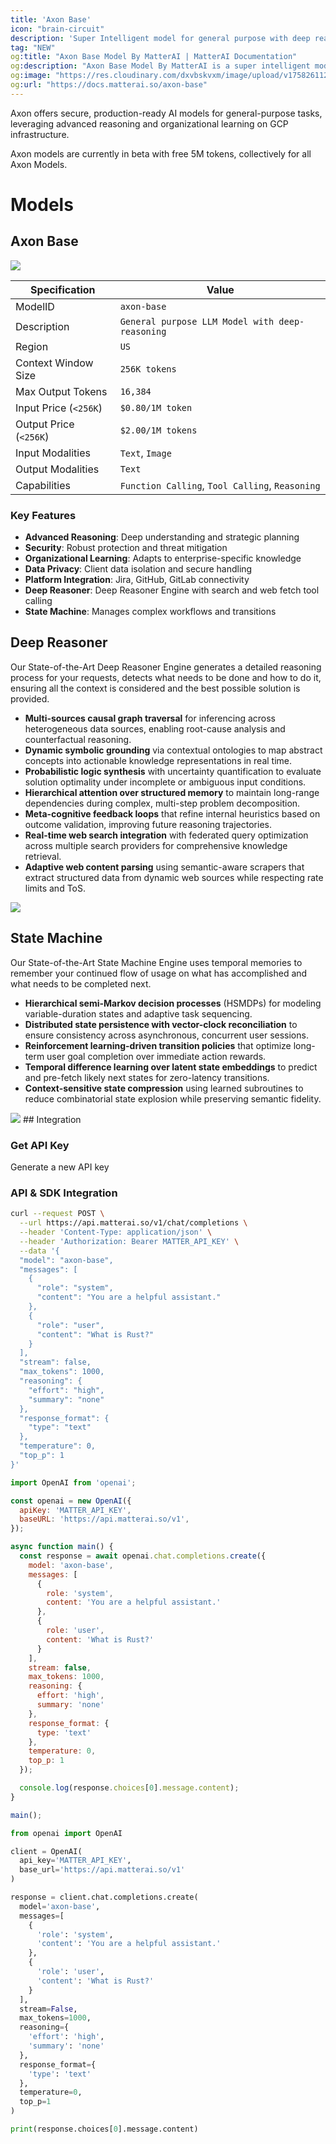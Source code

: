 ```yaml
---
title: 'Axon Base'
icon: "brain-circuit"
description: 'Super Intelligent model for general purpose with deep reasoning'
tag: "NEW"
og:title: "Axon Base Model By MatterAI | MatterAI Documentation"
og:description: "Axon Base Model By MatterAI is a super intelligent model for general purpose with deep reasoning"
og:image: "https://res.cloudinary.com/dxvbskvxm/image/upload/v1758261129/axon-base_auegfz.png"
og:url: "https://docs.matterai.so/axon-base"
---
```

Axon offers secure, production-ready AI models for general-purpose tasks, leveraging advanced reasoning and organizational learning on GCP infrastructure.

<Tip>
Axon models are currently in beta with free 5M tokens, collectively for all Axon Models.
</Tip>

# Models

## Axon Base

<Frame>
  <img src="/images/axon/axon-base.png" className="block" />
</Frame>

| Specification | Value |
|---------------|-------|
| ModelID | `axon-base` |
| Description | `General purpose LLM Model with deep-reasoning` |
| Region | `US` |
| Context Window Size | `256K tokens` |
| Max Output Tokens | `16,384` |
| Input Price (`<256K`) | `$0.80/1M token` |
| Output Price (`<256K`) | `$2.00/1M tokens` |
| Input Modalities | `Text`, `Image` |
| Output Modalities | `Text` |
| Capabilities | `Function Calling`, `Tool Calling`, `Reasoning` |

### Key Features

- **Advanced Reasoning**: Deep understanding and strategic planning
- **Security**: Robust protection and threat mitigation
- **Organizational Learning**: Adapts to enterprise-specific knowledge
- **Data Privacy**: Client data isolation and secure handling
- **Platform Integration**: Jira, GitHub, GitLab connectivity
- **Deep Reasoner**: Deep Reasoner Engine with search and web fetch tool calling
- **State Machine**: Manages complex workflows and transitions

## Deep Reasoner
Our State-of-the-Art Deep Reasoner Engine generates a detailed reasoning process for your requests, detects what needs to be done and how to do it, ensuring all the context is considered and the best possible solution is provided.

- **Multi-sources causal graph traversal** for inferencing across heterogeneous data sources, enabling root-cause analysis and counterfactual reasoning.
- **Dynamic symbolic grounding** via contextual ontologies to map abstract concepts into actionable knowledge representations in real time.
- **Probabilistic logic synthesis** with uncertainty quantification to evaluate solution optimality under incomplete or ambiguous input conditions.
- **Hierarchical attention over structured memory** to maintain long-range dependencies during complex, multi-step problem decomposition.
- **Meta-cognitive feedback loops** that refine internal heuristics based on outcome validation, improving future reasoning trajectories.
- **Real-time web search integration** with federated query optimization across multiple search providers for comprehensive knowledge retrieval.
- **Adaptive web content parsing** using semantic-aware scrapers that extract structured data from dynamic web sources while respecting rate limits and ToS.

<Frame>
  <img src="/images/axon/axon-deep-reasoner.png" className="block" />
</Frame>

## State Machine
Our State-of-the-Art State Machine Engine uses temporal memories to remember your continued flow of usage on what has accomplished and what needs to be completed next.

- **Hierarchical semi-Markov decision processes** (HSMDPs) for modeling variable-duration states and adaptive task sequencing.
- **Distributed state persistence with vector-clock reconciliation** to ensure consistency across asynchronous, concurrent user sessions.
- **Reinforcement learning-driven transition policies** that optimize long-term user goal completion over immediate action rewards.
- **Temporal difference learning over latent state embeddings** to predict and pre-fetch likely next states for zero-latency transitions.
- **Context-sensitive state compression** using learned subroutines to reduce combinatorial state explosion while preserving semantic fidelity.

<Frame>
  <img src="/images/axon/axon-state-machine.png" className="block" />
</Frame>
## Integration

### Get API Key

<CardGroup cols={2}>
  <Card
  title="Get API Key"
  icon="key"
  href="/management/api-keys">
  Generate a new API key
  </Card>
</CardGroup>

### API & SDK Integration

<CodeGroup>

```bash cURL
curl --request POST \
  --url https://api.matterai.so/v1/chat/completions \
  --header 'Content-Type: application/json' \
  --header 'Authorization: Bearer MATTER_API_KEY' \
  --data '{
  "model": "axon-base",
  "messages": [
    {
      "role": "system",
      "content": "You are a helpful assistant."
    },
    {
      "role": "user",
      "content": "What is Rust?"
    }
  ],
  "stream": false,
  "max_tokens": 1000,
  "reasoning": {
    "effort": "high",
    "summary": "none"
  },
  "response_format": {
    "type": "text"
  },
  "temperature": 0,
  "top_p": 1
}'
```

```javascript OpenAI NodeJS SDK
import OpenAI from 'openai';

const openai = new OpenAI({
  apiKey: 'MATTER_API_KEY',
  baseURL: 'https://api.matterai.so/v1',
});

async function main() {
  const response = await openai.chat.completions.create({
    model: 'axon-base',
    messages: [
      {
        role: 'system',
        content: 'You are a helpful assistant.'
      },
      {
        role: 'user',
        content: 'What is Rust?'
      }
    ],
    stream: false,
    max_tokens: 1000,
    reasoning: {
      effort: 'high',
      summary: 'none'
    },
    response_format: {
      type: 'text'
    },
    temperature: 0,
    top_p: 1
  });

  console.log(response.choices[0].message.content);
}

main();
```

```python OpenAI Python SDK
from openai import OpenAI

client = OpenAI(
  api_key='MATTER_API_KEY',
  base_url='https://api.matterai.so/v1'
)

response = client.chat.completions.create(
  model='axon-base',
  messages=[
    {
      'role': 'system',
      'content': 'You are a helpful assistant.'
    },
    {
      'role': 'user',
      'content': 'What is Rust?'
    }
  ],
  stream=False,
  max_tokens=1000,
  reasoning={
    'effort': 'high',
    'summary': 'none'
  },
  response_format={
    'type': 'text'
  },
  temperature=0,
  top_p=1
)

print(response.choices[0].message.content)
```

</CodeGroup>
